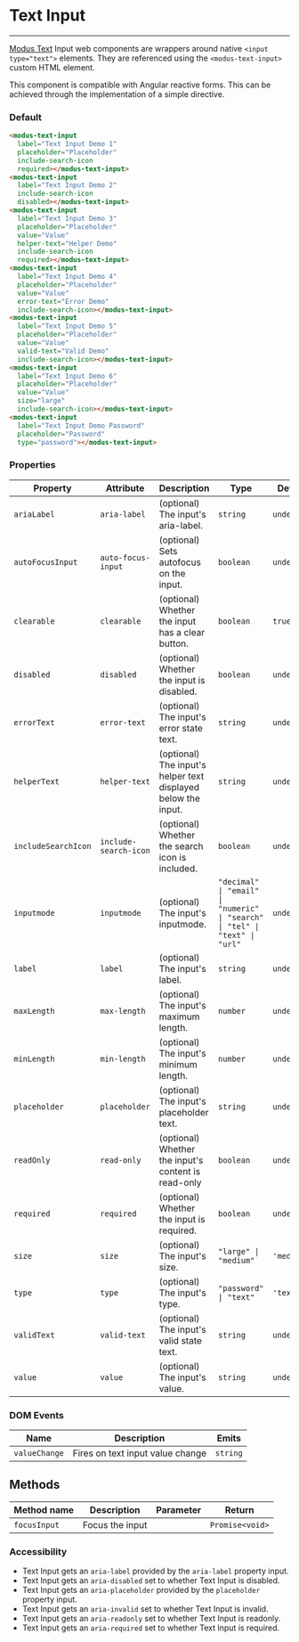 # Text Input

---

[Modus Text](https://modus.trimble.com/components/inputs/) Input web components are wrappers around native `<input type="text">` elements. They are referenced using the `<modus-text-input>` custom HTML element.

This component is compatible with Angular reactive forms. This can be achieved through the implementation of a simple directive.

### Default

<modus-text-input label="Text Input Demo 1" placeholder="Placeholder" include-search-icon required></modus-text-input>
<modus-text-input label="Text Input Demo 2" include-search-icon disabled></modus-text-input>
<modus-text-input label="Text Input Demo 3" placeholder="Placeholder" value="Value" helper-text="Helper Demo" include-search-icon required></modus-text-input>
<modus-text-input label="Text Input Demo 4" placeholder="Placeholder" value="Value" error-text="Error Demo" include-search-icon></modus-text-input>
<modus-text-input label="Text Input Demo 5" placeholder="Placeholder" value="Value" valid-text="Valid Demo" include-search-icon></modus-text-input>
<modus-text-input label="Text Input Demo 6" placeholder="Placeholder" value="Value" size="large" include-search-icon></modus-text-input>
<modus-text-input label="Text Input Demo Password" placeholder="Password" type="password"></modus-text-input>

```html
<modus-text-input
  label="Text Input Demo 1"
  placeholder="Placeholder"
  include-search-icon
  required></modus-text-input>
<modus-text-input
  label="Text Input Demo 2"
  include-search-icon
  disabled></modus-text-input>
<modus-text-input
  label="Text Input Demo 3"
  placeholder="Placeholder"
  value="Value"
  helper-text="Helper Demo"
  include-search-icon
  required></modus-text-input>
<modus-text-input
  label="Text Input Demo 4"
  placeholder="Placeholder"
  value="Value"
  error-text="Error Demo"
  include-search-icon></modus-text-input>
<modus-text-input
  label="Text Input Demo 5"
  placeholder="Placeholder"
  value="Value"
  valid-text="Valid Demo"
  include-search-icon></modus-text-input>
<modus-text-input
  label="Text Input Demo 6"
  placeholder="Placeholder"
  value="Value"
  size="large"
  include-search-icon></modus-text-input>
<modus-text-input
  label="Text Input Demo Password"
  placeholder="Password"
  type="password"></modus-text-input>
```

### Properties

| Property            | Attribute             | Description                                                   | Type                                                                        | Default     |
| ------------------- | --------------------- | ------------------------------------------------------------- | --------------------------------------------------------------------------- | ----------- |
| `ariaLabel`         | `aria-label`          | (optional) The input's aria-label.                            | `string`                                                                    | `undefined` |
| `autoFocusInput`    | `auto-focus-input`    | (optional) Sets autofocus on the input.                       | `boolean`                                                                   | `undefined` |
| `clearable`         | `clearable`           | (optional) Whether the input has a clear button.              | `boolean`                                                                   | `true`      |
| `disabled`          | `disabled`            | (optional) Whether the input is disabled.                     | `boolean`                                                                   | `undefined` |
| `errorText`         | `error-text`          | (optional) The input's error state text.                      | `string`                                                                    | `undefined` |
| `helperText`        | `helper-text`         | (optional) The input's helper text displayed below the input. | `string`                                                                    | `undefined` |
| `includeSearchIcon` | `include-search-icon` | (optional) Whether the search icon is included.               | `boolean`                                                                   | `undefined` |
| `inputmode`         | `inputmode`           | (optional) The input's inputmode.                             | `"decimal" \| "email" \| "numeric" \| "search" \| "tel" \| "text" \| "url"` | `undefined` |
| `label`             | `label`               | (optional) The input's label.                                 | `string`                                                                    | `undefined` |
| `maxLength`         | `max-length`          | (optional) The input's maximum length.                        | `number`                                                                    | `undefined` |
| `minLength`         | `min-length`          | (optional) The input's minimum length.                        | `number`                                                                    | `undefined` |
| `placeholder`       | `placeholder`         | (optional) The input's placeholder text.                      | `string`                                                                    | `undefined` |
| `readOnly`          | `read-only`           | (optional) Whether the input's content is read-only           | `boolean`                                                                   | `undefined` |
| `required`          | `required`            | (optional) Whether the input is required.                     | `boolean`                                                                   | `undefined` |
| `size`              | `size`                | (optional) The input's size.                                  | `"large" \| "medium"`                                                       | `'medium'`  |
| `type`              | `type`                | (optional) The input's type.                                  | `"password" \| "text"`                                                      | `'text'`    |
| `validText`         | `valid-text`          | (optional) The input's valid state text.                      | `string`                                                                    | `undefined` |
| `value`             | `value`               | (optional) The input's value.                                 | `string`                                                                    | `undefined` |

### DOM Events

| Name          | Description                      | Emits    |
| ------------- | -------------------------------- | -------- |
| `valueChange` | Fires on text input value change | `string` |

## Methods

| Method name  | Description     | Parameter | Return          |
| ------------ | --------------- | --------- | --------------- |
| `focusInput` | Focus the input |           | `Promise<void>` |

### Accessibility

- Text Input gets an `aria-label` provided by the `aria-label` property input.
- Text Input gets an `aria-disabled` set to whether Text Input is disabled.
- Text Input gets an `aria-placeholder` provided by the `placeholder` property input.
- Text Input gets an `aria-invalid` set to whether Text Input is invalid.
- Text Input gets an `aria-readonly` set to whether Text Input is readonly.
- Text Input gets an `aria-required` set to whether Text Input is required.
